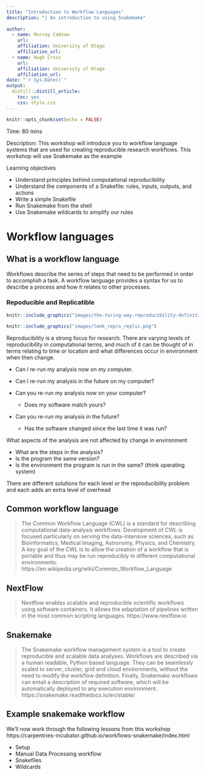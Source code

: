 ```yaml
---
title: "Introduction to Workflow Languages"
description: "| An introduction to using Snakemake"
  
author:
  - name: Murray Cadzow 
    url: 
    affiliation: University of Otago
    affiliation_url:
  - name: Hugh Cross 
    url: 
    affiliation: University of Otago
    affiliation_url:  
date: "`r Sys.Date()`"
output: 
  distill::distill_article:
    toc: yes
    css: style.css
---
```


```r
knitr::opts_chunk$set(echo = FALSE)
```

Time: 80 mins

Description: This workshop will introduce you to workflow language systems that are used for creating reproducible research workflows. This workshop will use Snakemake as the example

Learning objectives


- Understand principles behind computational reproducibility
- Understand the components of a Snakefile: rules, inputs, outputs, and actions
- Write a simple Snakefile
- Run Snakemake from the shell
- Use Snakemake wildcards to simplify our rules


# Workflow languages

## What is a workflow language

Workflows describe the series of steps that need to be performed in order to accomplish a task. A workflow language provides a syntax for us to describe a process and how it relates to other processes.


### Repoducible and Replicatible

```r
knitr::include_graphics("images/the-turing-way-reproducibility-definition.jpg")
```



```r
knitr::include_graphics("images/leek_repro_replic.png")
```


Reproducibility is a strong focus for research. There are varying levels of reproducibility in computational terms, and much of it can be thought of in terms relating to time or location and what differences occur in environment when then change.

- Can I re-run my analysis now on my computer.
- Can I re-run my analysis in the future on my computer?

- Can you re-run my analysis now on your computer?
  - Does my software match yours?
- Can you re-run my analysis in the future?
  - Has the software changed since the last time it was run?

What aspects of the analysis are not affected by change in environment

- What are the steps in the analysis?
- Is the program the same version?
- Is the environment the program is run in the same? (think operating system)

There are different solutions for each level or the reproducibility problem and each adds an extra level of overhead


## Common workflow language

> The Common Workflow Language (CWL) is a standard for describing computational data-analysis workflows. Development of CWL is focused particularly on serving the data-intensive sciences, such as Bioinformatics, Medical Imaging, Astronomy, Physics, and Chemistry. A key goal of the CWL is to allow the creation of a workflow that is portable and thus may be run reproducibly in different computational environments.
> https://en.wikipedia.org/wiki/Common_Workflow_Language

## NextFlow

> Nextflow enables scalable and reproducible scientific workflows using software containers. It allows the adaptation of pipelines written in the most common scripting languages.
> https://www.nextflow.io


## Snakemake

> The Snakemake workflow management system is a tool to create reproducible and scalable data analyses. Workflows are described via a human readable, Python based language. They can be seamlessly scaled to server, cluster, grid and cloud environments, without the need to modify the workflow definition. Finally, Snakemake workflows can entail a description of required software, which will be automatically deployed to any execution environment.
> https://snakemake.readthedocs.io/en/stable/


## Example snakemake workflow

We'll now work through the following lessons from this workshop https://carpentries-incubator.github.io/workflows-snakemake/index.html

- Setup
- Manual Data Processing workflow
- Snakefiles
- Wildcards




